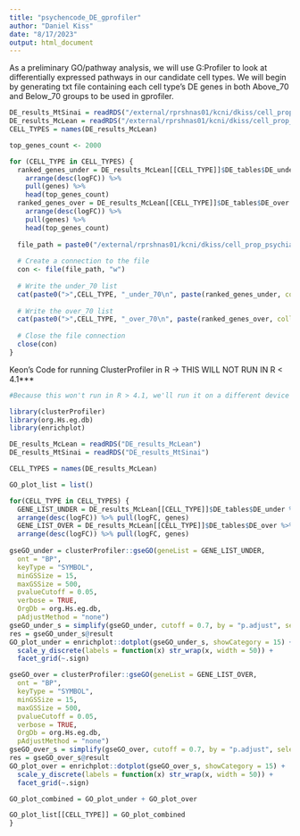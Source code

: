 ```yaml
---
title: "psychencode_DE_gprofiler"
author: "Daniel Kiss"
date: "8/17/2023"
output: html_document
---
```


As a preliminary GO/pathway analysis, we will use G:Profiler to look at differentially expressed pathways in our candidate cell types. We will begin by generating txt file containing each cell type's DE genes in both Above_70 and Below_70 groups to be used in gprofiler.

```r
DE_results_MtSinai = readRDS("/external/rprshnas01/kcni/dkiss/cell_prop_psychiatry/data/DE_results_MtSinai")
DE_results_McLean = readRDS("/external/rprshnas01/kcni/dkiss/cell_prop_psychiatry/data/DE_results_McLean")
CELL_TYPES = names(DE_results_McLean) 

top_genes_count <- 2000

for (CELL_TYPE in CELL_TYPES) {
  ranked_genes_under = DE_results_McLean[[CELL_TYPE]]$DE_tables$DE_under %>%
    arrange(desc(logFC)) %>%
    pull(genes) %>%
    head(top_genes_count)
  ranked_genes_over = DE_results_McLean[[CELL_TYPE]]$DE_tables$DE_over %>%
    arrange(desc(logFC)) %>%
    pull(genes) %>%
    head(top_genes_count)
  
  file_path = paste0("/external/rprshnas01/kcni/dkiss/cell_prop_psychiatry/data/gprofiler_files/", CELL_TYPE, "_ranked_genes.txt")
  
  # Create a connection to the file
  con <- file(file_path, "w")
  
  # Write the under_70 list
  cat(paste0(">",CELL_TYPE, "_under_70\n", paste(ranked_genes_under, collapse = "\n")), file = con, sep = "\n")
  
  # Write the over_70 list
  cat(paste0(">",CELL_TYPE, "_over_70\n", paste(ranked_genes_over, collapse = "\n")), file = con, sep = "\n")
  
  # Close the file connection
  close(con)
}

```


Keon's Code for running ClusterProfiler in R -> THIS WILL NOT RUN IN R < 4.1***
```r
#Because this won't run in R > 4.1, we'll run it on a different device and upload results to the SCC as object GO_plot_list - it also takes a long time to run 

library(clusterProfiler)
library(org.Hs.eg.db)
library(enrichplot)

DE_results_McLean = readRDS("DE_results_McLean")
DE_results_MtSinai = readRDS("DE_results_MtSinai")

CELL_TYPES = names(DE_results_McLean)

GO_plot_list = list()

for(CELL_TYPE in CELL_TYPES) {
  GENE_LIST_UNDER = DE_results_McLean[[CELL_TYPE]]$DE_tables$DE_under %>%
  arrange(desc(logFC)) %>% pull(logFC, genes)
  GENE_LIST_OVER = DE_results_McLean[[CELL_TYPE]]$DE_tables$DE_over %>%
  arrange(desc(logFC)) %>% pull(logFC, genes)
  
gseGO_under = clusterProfiler::gseGO(geneList = GENE_LIST_UNDER, 
  ont = "BP", 
  keyType = "SYMBOL", 
  minGSSize = 15, 
  maxGSSize = 500, 
  pvalueCutoff = 0.05, 
  verbose = TRUE, 
  OrgDb = org.Hs.eg.db, 
  pAdjustMethod = "none")
gseGO_under_s = simplify(gseGO_under, cutoff = 0.7, by = "p.adjust", select_fun = min)
res = gseGO_under_s@result
GO_plot_under = enrichplot::dotplot(gseGO_under_s, showCategory = 15) +
  scale_y_discrete(labels = function(x) str_wrap(x, width = 50)) +
  facet_grid(~.sign) 

gseGO_over = clusterProfiler::gseGO(geneList = GENE_LIST_OVER, 
  ont = "BP", 
  keyType = "SYMBOL", 
  minGSSize = 15, 
  maxGSSize = 500, 
  pvalueCutoff = 0.05, 
  verbose = TRUE, 
  OrgDb = org.Hs.eg.db, 
  pAdjustMethod = "none")
gseGO_over_s = simplify(gseGO_over, cutoff = 0.7, by = "p.adjust", select_fun = min)
res = gseGO_over_s@result
GO_plot_over = enrichplot::dotplot(gseGO_over_s, showCategory = 15) +
  scale_y_discrete(labels = function(x) str_wrap(x, width = 50)) +
  facet_grid(~.sign) 

GO_plot_combined = GO_plot_under + GO_plot_over

GO_plot_list[[CELL_TYPE]] = GO_plot_combined
}

```






